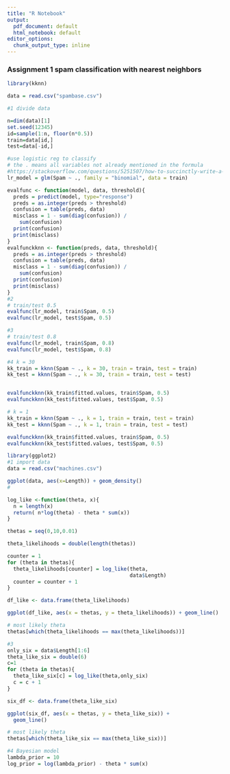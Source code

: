 ```yaml
---
title: "R Notebook"
output:
  pdf_document: default
  html_notebook: default
editor_options:
  chunk_output_type: inline
---
```



### Assignment 1 spam classification with nearest neighbors



```r
library(kknn)

data = read.csv("spambase.csv")

#1 divide data

n=dim(data)[1]
set.seed(12345)
id=sample(1:n, floor(n*0.5))
train=data[id,]
test=data[-id,]

#use logistic reg to classify
# the . means all variables not already mentioned in the formula 
#https://stackoverflow.com/questions/5251507/how-to-succinctly-write-a-formula-with-many-variables-from-a-data-frame
lr_model = glm(Spam ~ ., family = "binomial", data = train)

evalfunc <- function(model, data, threshold){
  preds = predict(model, type="response")
  preds = as.integer(preds > threshold)
  confusion = table(preds, data)
  misclass = 1 - sum(diag(confusion)) /
    sum(confusion)
  print(confusion)
  print(misclass)
}
evalfunckknn <- function(preds, data, threshold){
  preds = as.integer(preds > threshold)
  confusion = table(preds, data)
  misclass = 1 - sum(diag(confusion)) /
    sum(confusion)
  print(confusion)
  print(misclass)
}
#2
# train/test 0.5
evalfunc(lr_model, train$Spam, 0.5)
evalfunc(lr_model, test$Spam, 0.5)

#3
# train/test 0.8
evalfunc(lr_model, train$Spam, 0.8)
evalfunc(lr_model, test$Spam, 0.8)

#4 k = 30
kk_train = kknn(Spam ~ ., k = 30, train = train, test = train)
kk_test = kknn(Spam ~ ., k = 30, train = train, test = test)


evalfunckknn(kk_train$fitted.values, train$Spam, 0.5)
evalfunckknn(kk_test$fitted.values, test$Spam, 0.5)

# k = 1
kk_train = kknn(Spam ~ ., k = 1, train = train, test = train)
kk_test = kknn(Spam ~ ., k = 1, train = train, test = test)

evalfunckknn(kk_train$fitted.values, train$Spam, 0.5)
evalfunckknn(kk_test$fitted.values, test$Spam, 0.5)


```
```r

library(ggplot2)
#1 import data
data = read.csv("machines.csv")

ggplot(data, aes(x=Length)) + geom_density()
#

log_like <-function(theta, x){
  n = length(x)
  return( n*log(theta) - theta * sum(x))
} 

thetas = seq(0,10,0.01)

theta_likelihoods = double(length(thetas))

counter = 1
for (theta in thetas){
  theta_likelihoods[counter] = log_like(theta,
                                        data$Length)
  counter = counter + 1
}

df_like <- data.frame(theta_likelihoods)

ggplot(df_like, aes(x = thetas, y = theta_likelihoods)) + geom_line()

# most likely theta
thetas[which(theta_likelihoods == max(theta_likelihoods))]

#3
only_six = data$Length[1:6]
theta_like_six = double(6)
c=1
for (theta in thetas){
  theta_like_six[c] = log_like(theta,only_six)
  c = c + 1
}

six_df <- data.frame(theta_like_six)

ggplot(six_df, aes(x = thetas, y = theta_like_six)) +
  geom_line()

# most likely theta
thetas[which(theta_like_six == max(theta_like_six))]

#4 Bayesian model
lambda_prior = 10
log_prior = log(lambda_prior) - theta * sum(x)

```

